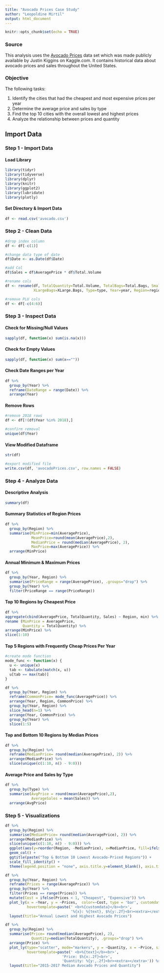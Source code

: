 ---
title: "Avocado Prices Case Study"
author: "Leopoldine Mirtil"
output: html_document
---

```{r setup, include=FALSE}
knitr::opts_chunk$set(echo = TRUE)
```

### Source

This analysis uses the [Avocado Prices](https://www.kaggle.com/datasets/neuromusic/avocado-prices) data set which was made publicly available by Justin Kiggins on Kaggle.com. It contains historical data about avocado prices and sales throughout the United States. 

 
### Objective

The following tasks: 

1. Identify the cities that had the cheapest and most expensive prices per year 
2. Determine the average price and sales by type 
3. Find the top 10 cities with the overall lowest and highest prices
4. Analyze the relationship between prices and quantity


## Import Data

### Step 1 - Import Data

#### Load Library

```{r, message=FALSE, warning=FALSE}
library(tidyr)
library(tidyverse)
library(dplyr)
library(knitr)
library(ggplot2)
library(lubridate)
library(plotly)
```

#### Set Directory & Import Data

```{r}
df <- read.csv('avocado.csv')
```


### Step 2 - Clean Data

```{r}
#drop index column
df <- df[-c(1)]

#change data type of date 
df$Date <- as.Date(df$Date)

#add Col
df$Sales = df$AveragePrice * df$Total.Volume

#rename cols 
df <- rename(df, TotalQuantity=Total.Volume, TotalBags=Total.Bags, SmallBags=Small.Bags, LargeBags=Large.Bags, 
             XLargeBags=XLarge.Bags, Type=type, Year=year, Region=region)

#remove PLU cols 
df <- df[-c(4:6)] 
```


### Step 3 - Inspect Data

#### Check for Missing/Null Values

```{r}
sapply(df, function(x) sum(is.na(x)))
```

#### Check for Empty Values

```{r}
sapply(df, function(x) sum(x==""))
```

#### Check Date Ranges per Year

```{r}
df %>%
  group_by(Year) %>%
  reframe(DateRange = range(Date)) %>%
  arrange(Year)
```

#### Remove Rows

```{r}
#remove 2018 rows
df <- df[!(df$Year %in% 2018),]

#confirm removal
unique(df$Year)
```


#### View Modified Dataframe

```{r}
str(df)
```


```{r, echo=FALSE}
#export modified file
write.csv(df, 'avocadoPrices.csv', row.names = FALSE)
```


### Step 4 - Analyze Data

#### Descriptive Analysis

```{r}
summary(df)
```

#### Summary Statistics of Region Prices

```{r}
df %>%
  group_by(Region) %>%
  summarise(MinPrice=min(AveragePrice),
            MeanPrice=round(mean(AveragePrice),2),
            MedianPrice = round(median(AveragePrice), 2),
            MaxPrice=max(AveragePrice)) %>%
  arrange(MinPrice) 
```


#### Annual Minimum & Maximum Prices 

```{r, warning=FALSE, message=FALSE}
df %>%
  group_by(Year, Region) %>%
  summarise(PriceRange = range(AveragePrice), .groups="drop") %>%
  group_by(Year) %>%
  filter(PriceRange == range(PriceRange))
```


#### Top 10 Regions by Cheapest Price

```{r}
df %>%
aggregate(cbind(AveragePrice, TotalQuantity, Sales) ~ Region, min) %>%
rename (MinPrice = AveragePrice,
        Quantity = TotalQuantity) %>%
arrange(MinPrice) %>%
slice(1:10)
```


#### Top 5 Regions with Frequently Cheap Prices Per Year

```{r}
#create mode function
mode_func <- function(x) {
  u <- unique(x)
  tab <- tabulate(match(x, u))
  u[tab == max(tab)]
}

df %>%
  group_by(Year, Region) %>%
  reframe(CommonPrice= mode_func(AveragePrice)) %>%
  arrange(Year, Region, CommonPrice) %>%
  group_by(Year, Region) %>%
  slice_head(n=1) %>%
  arrange(Year, CommonPrice) %>%
  group_by(Year) %>%
  slice(1:5) 
```

#### Top and Bottom 10 Regions by Median Prices 

```{r}
df %>%
  group_by(Region) %>%
  reframe(MedianPrice= round(median(AveragePrice), 2)) %>%
  arrange(MedianPrice) %>%
  slice(unique(c(1:10, n() - 9:0))) 
```

#### Average Price and Sales by Type

```{r}
df %>%
  group_by(Type) %>%
  summarise(AvgPrice = round(mean(AveragePrice),2), 
            AverageSales = mean(Sales)) %>%
  arrange(AvgPrice)
```


### Step 5 - Visualizations

```{r, echo=FALSE, warning=FALSE}
df %>%
  group_by(Region) %>%
  summarise(MedianPrice= round(median(AveragePrice), 2)) %>%
  arrange(MedianPrice) %>%
  slice(unique(c(1:10, n() - 9:0))) %>%
  ggplot(aes(y=reorder(Region, -MedianPrice), x=MedianPrice, fill=ifelse(MedianPrice < 1.50, "darkgreen", "darkred"))) +
  geom_col() +
  ggtitle(paste("Top & Bottom 10 Lowest Avocado-Priced Regions")) +
  scale_fill_identity() +
  theme(legend.position = "none", axis.title.y=element_blank(), axis.title.x=element_blank()) 
```


```{r, echo=FALSE, warning=FALSE}
df %>%
  group_by(Year, Region) %>%
  reframe(Prices = range(AveragePrice)) %>%
  group_by(Year) %>%
  filter(Prices == range(Prices)) %>%
  mutate(Cost = ifelse(Prices < 1, "Cheapest", "Expensive")) %>%
  plot_ly(x = ~Year, y = ~Prices,  color=~Cost, type = 'bar', customdata=~Cost, text=~Region, 
          hovertemplate=paste(' <b>%{customdata}</b><br>', 
                              '%{x}: %{text}, $%{y:.2f}<br><extra></extra>')) %>%
  layout(title="Annual Lowest and Highest Avocado Prices")
```


```{r, message=FALSE, warning=FALSE, echo=FALSE}
df %>%
  group_by(Region) %>%
  summarise(Price= round(median(AveragePrice), 2),
            Quantity=median(TotalQuantity), .groups="drop") %>% 
  arrange(Price) %>%
  plot_ly(type="scatter", mode="markers", y = ~Quantity, x = ~Price, size=~Price, text= ~Region,
          hovertemplate=paste(' <b>%{text}</b><br>', 
                          'Price: $%{x:.2f}<br>',
                          'Quantity: %{y:,.2f}<br><extra></extra>')) %>%
  layout(title="2015-2017 Median Avocado Prices and Quantity")
```
